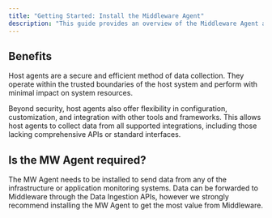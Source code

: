 ```yaml
---
title: "Getting Started: Install the Middleware Agent"
description: "This guide provides an overview of the Middleware Agent and instructions for its installation on Kubernetes, Linux, and Docker."
---
```


## Benefits
Host agents are a secure and efficient method of data collection. They operate within the trusted boundaries of the host system and perform with minimal impact on system resources.

Beyond security, host agents also offer flexibility in configuration, customization, and integration with other tools and frameworks. This allows host agents to collect data from all supported integrations, including those lacking comprehensive APIs or standard interfaces. 

## Is the MW Agent required?

The MW Agent needs to be installed to send data from any of the infrastructure or application monitoring systems. Data can be forwarded to Middleware through the Data Ingestion APIs, however we strongly recommend installing the MW Agent to get the most value from Middleware.

